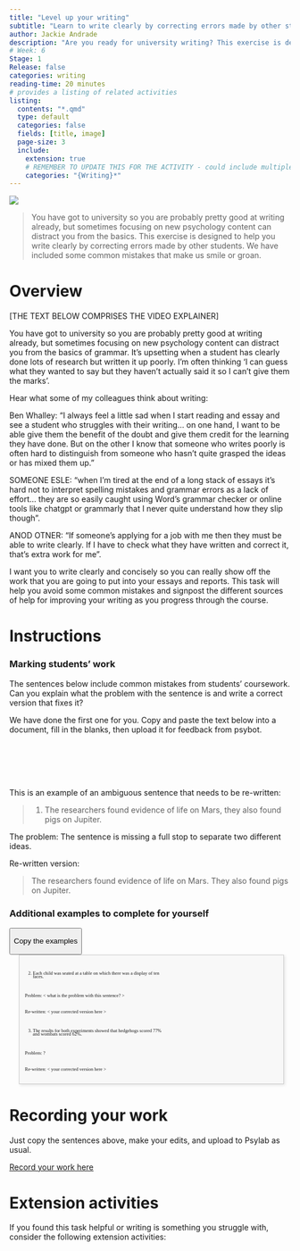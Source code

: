 ```yaml
---
title: "Level up your writing"
subtitle: "Learn to write clearly by correcting errors made by other students."
author: Jackie Andrade
description: "Are you ready for university writing? This exercise is designed to help you write clearly through correcting errors made by other students. We have included some common mistakes that make us smile or groan."
# Week: 6
Stage: 1
Release: false
categories: writing
reading-time: 20 minutes
# provides a listing of related activities
listing:
  contents: "*.qmd"
  type: default
  categories: false
  fields: [title, image]
  page-size: 3
  include:
    extension: true
    # REMEMBER TO UPDATE THIS FOR THE ACTIVITY - could include multiple categories
    categories: "{Writing}*"
---
```


![](../images/DALL·E%202024-07-16%2010.34.06%20-%20A%20scientific%20scene%20on%20Mars%20with%20evidence%20of%20porcine%20life,%20such%20as%20pigs%20walking%20around%20the%20Martian%20landscape.%20The%20setting%20should%20look%20like%20a%20futuristic.webp)

> You have got to university so you are probably pretty good at writing already, but sometimes focusing on new psychology content can distract you from the basics. This exercise is designed to help you write clearly by correcting errors made by other students. We have included some common mistakes that make us smile or groan.

# Overview

\[THE TEXT BELOW COMPRISES THE VIDEO EXPLAINER\]

You have got to university so you are probably pretty good at writing already, but sometimes focusing on new psychology content can distract you from the basics of grammar. It’s upsetting when a student has clearly done lots of research but written it up poorly. I’m often thinking ‘I can guess what they wanted to say but they haven’t actually said it so I can’t give them the marks’.

Hear what some of my colleagues think about writing:

Ben Whalley: "I always feel a little sad when I start reading and essay and see a student who struggles with their writing… on one hand, I want to be able give them the benefit of the doubt and give them credit for the learning they have done. But on the other I know that someone who writes poorly is often hard to distinguish from someone who hasn’t quite grasped the ideas or has mixed them up."

SOMEONE ESLE: “when I’m tired at the end of a long stack of essays it’s hard not to interpret spelling mistakes and grammar errors as a lack of effort… they are so easily caught using Word’s grammar checker or online tools like chatgpt or grammarly that I never quite understand how they slip though”.

ANOD OTNER: “If someone’s applying for a job with me then they must be able to write clearly. If I have to check what they have written and correct it, that’s extra work for me”.

I want you to write clearly and concisely so you can really show off the work that you are going to put into your essays and reports. This task will help you avoid some common mistakes and signpost the different sources of help for improving your writing as you progress through the course.

# Instructions

::: instruction
### Marking students’ work

The sentences below include common mistakes from students’ coursework. Can you explain what the problem with the sentence is and write a correct version that fixes it?

We have done the first one for you. Copy and paste the text below into a document, fill in the blanks, then upload it for feedback from psybot.
:::

<br><br><br><br>

This is an example of an ambiguous sentence that needs to be re-written:

> 1.  The researchers found evidence of life on Mars, they also found pigs on Jupiter.

The problem: The sentence is missing a full stop to separate two different ideas.

Re-written version:

> The researchers found evidence of life on Mars. They also found pigs on Jupiter.

### Additional examples to complete for yourself

<button id="copy-button" class="float-end btn btn-sm btn-success">

Copy the examples

</button>

```{=html}
<style>
.copybox {
  margin-left:2em;
  width: 90% !important;
  font-size:.6em;
  white-space: pre-wrap; 
  height:25em; 
  overflow: scroll;
  line-height:.7em;
  font-family: mono;
  padding: 10px; 
  border: 1px solid #ccc; 
  box-shadow: 2px 2px 5px rgba(0, 0, 0, 0.1); /* Adds a subtle drop shadow */
  background-color: #f8f8f8; /* Matches the background color of <pre> */
}


</style>
```
::: {.copybox .verbatim}
2.  Each child was seated at a table on which there was a display of ten faces.

Problem: \< what is the problem with this sentence? \>

Re-written: \< your corrected version here \>

3.  The results for both experiments showed that hedgehogs scored 77% and wombats scored 62%.

Problem: ?

Re-written: \< your corrected version here \>

4.  Seventy marmosets partook in the study.

Problem:

Re-written:

5.  The participants were half male and half female.

Problem:

Re-written:

6.  There was no affect of rain on mood. However, mood was effected by videos of kittens.

Problem:

Re-written:

7.  The results of this experiment showed that children in the sweets and caffeine condition performed better than children in the lettuce and broccoli condition.

Problem:

Re-written:

8.  A total of 71 people were used in this study.

Problem:

Re-written:

9.  Questionnaires were completed by four participants.

Problem:

Re-written:
:::

```{=html}
<script>

document.addEventListener('DOMContentLoaded', function() {
  const div = document.querySelector('.copybox');
  const button = document.getElementById('copy-button');

  // Function to copy text to clipboard
  function copyToClipboard() {
    const range = document.createRange();
    range.selectNodeContents(div);
    const selection = window.getSelection();
    selection.removeAllRanges();
    selection.addRange(range);

    try {
      document.execCommand('copy');
      alert('Copied to clipboard. Now edit the sentences and upload to PsyBot');
    } catch (err) {
      alert('Failed to copy text');
    }
    selection.removeAllRanges(); // Deselect the text
  }

  // Event listener for the copy button
  button.addEventListener('click', copyToClipboard);
});



</script>
```
# Recording your work

Just copy the sentences above, make your edits, and upload to Psylab as usual.

[Record your work here](https://pp.llemma.net){.submit-work .btn .btn-primary}

# Extension activities

If you found this task helpful or writing is something you struggle with, consider the following extension activities:

::: {#sample-listings}
:::
